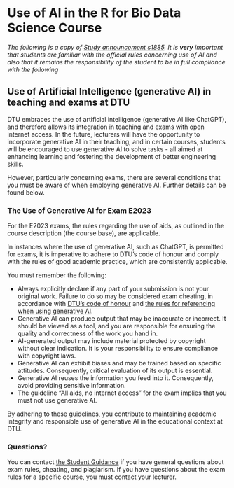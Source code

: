 # Use of AI in the R for Bio Data Science Course {.unnumbered #sec-air4bds}

_The following is a copy of [Study announcement s1885](https://www.inside.dtu.dk/en/undervisning/regler/studiemeddelelser/meddelelsevisning?id=%7BB11F57BB-9D05-4A55-ABA9-5CBC8E2A2843%7D). It is **very** important that students are familiar with the official rules concerning use of AI and also that it remains the responsibility of the student to be in full compliance with the following_

## Use of Artificial Intelligence (generative AI) in teaching and exams at DTU

DTU embraces the use of artificial intelligence (generative AI like ChatGPT), and therefore allows its integration in teaching and exams with open internet access. In the future, lecturers will have the opportunity to incorporate generative AI in their teaching, and in certain courses, students will be encouraged to use generative AI to solve tasks - all aimed at enhancing learning and fostering the development of better engineering skills.

However, particularly concerning exams, there are several conditions that you must be aware of when employing generative AI. Further details can be found below.

### The Use of Generative AI for Exam E2023

For the E2023 exams, the rules regarding the use of aids, as outlined in the course description (the course base), are applicable.

In instances where the use of generative AI, such as ChatGPT, is permitted for exams, it is imperative to adhere to DTU's code of honour and comply with the rules of good academic practice, which are consistently applicable.

You must remember the following:

- Always explicitly declare if any part of your submission is not your original work. Failure to do so may be considered exam cheating, in accordance with [DTU's code of honour](https://www.inside.dtu.dk/en/undervisning/regler/aereskodeks?rfb=eyJwIjpmYWxzZSwidWlkIjoiMjYzMTA5ODgtYWViOS00YzAyLWI1ZWQtNDg0NDIwZTZjZGJhIiwic2NwIjoiaW50ZXJuYWwiLCJrYmlkIjozNTAsInNpZCI6IjJSaUI0VVpjeWNuSGdzR3BpTklRSGciLCJhaWQiOjI3NTYxOTEsInNlY2lkIjo1NjQzNjg2Niwic3QiOiJ3ZWJfc2NyYXBlIn0) and [the rules for referencing when using generative AI](https://www.inside.dtu.dk/en/medarbejder/forskning-innovation-og-raadgivning/litteratur-og-reference/referencehaandtering/kunstig-intelligens?rfb=eyJwIjpmYWxzZSwidWlkIjoiMjYzMTA5ODgtYWViOS00YzAyLWI1ZWQtNDg0NDIwZTZjZGJhIiwic2NwIjoiaW50ZXJuYWwiLCJrYmlkIjozNTAsInNpZCI6ImFKTktQcFJWLW5KQ0FqZnJCWkFqSnciLCJhaWQiOjI3NTcyMTQsInNlY2lkIjo1NjQ0NzYwNSwic3QiOiJ3ZWJfc2NyYXBlIn0).
- Generative AI can produce output that may be inaccurate or incorrect. It should be viewed as a tool, and you are responsible for ensuring the quality and correctness of the work you hand in.
- AI-generated output may include material protected by copyright without clear indication. It is your responsibility to ensure compliance with copyright laws.
- Generative AI can exhibit biases and may be trained based on specific attitudes. Consequently, critical evaluation of its output is essential.
- Generative AI reuses the information you feed into it. Consequently, avoid providing sensitive information.
- The guideline "All aids, no internet access" for the exam implies that you must not use generative AI.

By adhering to these guidelines, you contribute to maintaining academic integrity and responsible use of generative AI in the educational context at DTU.

### Questions?

You can contact [the Student Guidance](https://www.inside.dtu.dk/da/undervisning/faglig/vejledningstilbud/studievejledningen) if you have general questions about exam rules, cheating, and plagiarism. If you have questions about the exam rules for a specific course, you must contact your lecturer.

